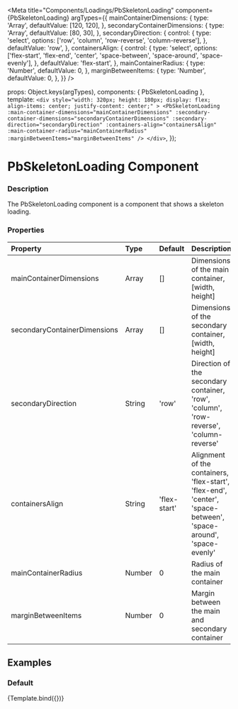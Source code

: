 
<Meta
  title="Components/Loadings/PbSkeletonLoading"
  component={PbSkeletonLoading}
  argTypes={{
    mainContainerDimensions: {
      type: 'Array',
      defaultValue: [120, 120],
    },
    secondaryContainerDimensions: {
      type: 'Array',
      defaultValue: [80, 30],
    },
    secondaryDirection: {
      control: {
        type: 'select',
        options: ['row', 'column', 'row-reverse', 'column-reverse'],
      },
      defaultValue: 'row',
    },
    containersAlign: {
      control: {
        type: 'select',
        options: ['flex-start', 'flex-end', 'center', 'space-between', 'space-around', 'space-evenly'],
      },
      defaultValue: 'flex-start',
    },
    mainContainerRadius: {
      type: 'Number',
      defaultValue: 0,
    },
    marginBetweenItems: {
      type: 'Number',
      defaultValue: 0,
    },
  }}
/>

  props: Object.keys(argTypes),
  components: { PbSkeletonLoading },
  template: `
    <div
      style="width: 320px;
      height: 180px;
      display: flex;
      align-items: center;
      justify-content: center;"
    >
      <PbSkeletonLoading
        :main-container-dimensions="mainContainerDimensions"
        :secondary-container-dimensions="secondaryContainerDimensions"
        :secondary-direction="secondaryDirection"
        :containers-align="containersAlign"
        :main-container-radius="mainContainerRadius"
        :marginBetweenItems="marginBetweenItems"
      />
    </div>
  `,
});

# **PbSkeletonLoading Component**

### Description

The PbSkeletonLoading component is a component that shows a skeleton loading.

### Properties

| Property                      | Type                 | Default       | Description
|:------------------------------|:---------------------|:--------------|:-------------------------------
| mainContainerDimensions       | Array                | []            | Dimensions of the main container, [width, height]
| secondaryContainerDimensions  | Array                | []            | Dimensions of the secondary container, [width, height]
| secondaryDirection            | String               | 'row'         | Direction of the secondary container, 'row', 'column', 'row-reverse', 'column-reverse'
| containersAlign               | String               | 'flex-start'  | Alignment of the containers, 'flex-start', 'flex-end', 'center', 'space-between', 'space-around', 'space-evenly'
| mainContainerRadius           | Number               | 0             | Radius of the main container
| marginBetweenItems            | Number               | 0             | Margin between the main and secondary container

## Examples

### Default

<Canvas>
  <Story name="Default">
    {Template.bind({})}
  </Story>
</Canvas>
